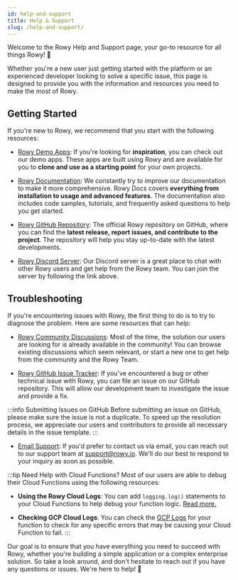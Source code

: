 ```yaml
---
id: help-and-support
title: Help & Support
slug: /help-and-support/
---
```


Welcome to the Rowy Help and Support page, your go-to resource for all things Rowy! 🌟

Whether you're a new user just getting started with the platform or an experienced developer looking to solve a specific issue, this page is designed to provide you with the information and resources you need to make the most of Rowy.

## Getting Started

If you're new to Rowy, we recommend that you start with the following resources:

- [Rowy Demo Apps](https://demo.rowy.io/): If you're looking for **inspiration**, you can check out our demo apps. These apps are built using Rowy and are available for you to **clone and use as a starting point** for your own projects.

- [Rowy Documentation](https://docs.rowy.io/): We constantly try to improve our documentation to make it more comprehensive. Rowy Docs covers **everything from installation to usage and advanced features**. The documentation also includes code samples, tutorials, and frequently asked questions to help you get started.

- [Rowy GitHub Repository](https://github.com/rowyio/rowy): The official Rowy repository on GitHub, where you can find the **latest release, report issues, and contribute to the project**. The repository will help you stay up-to-date with the latest developments.

- [Rowy Discord Server](https://discord.com/invite/B8yAD5PDX4): Our Discord server is a great place to chat with other Rowy users and get help from the Rowy team. You can join the server by following the link above.


## Troubleshooting

If you're encountering issues with Rowy, the first thing to do is to try to diagnose the problem. Here are some resources that can help:

- [Rowy Community Discussions](https://github.com/rowyio/rowy/discussions): Most of the time, the solution our users are looking for is already available in the community! You can browse existing discussions which seem relevant, or start a new one to get help from the community and the Rowy Team.

- [Rowy GitHub Issue Tracker](https://github.com/rowyio/rowy/issues): If you've encountered a bug or other technical issue with Rowy, you can file an issue on our GitHub repository. This will allow our development team to investigate the issue and provide a fix.

:::info Submitting Issues on GitHub
Before submitting an issue on GitHub, please make sure the issue is not a duplicate. To speed up the resolution process, we appreciate our users and contributors to provide all necessary details in the issue template.
:::

- [Email Support](support@rowy.io): If you'd prefer to contact us via email, you can reach out to our support team at support@rowy.io. We'll do our best to respond to your inquiry as soon as possible.

:::tip Need Help with Cloud Functions?
Most of our users are able to debug their Cloud Functions using the following resources:
- **Using the Rowy Cloud Logs**: You can add `logging.log()` statements to your Cloud Functions to help debug your function logic. [Read more.](../cloud-logs)

- **Checking GCP Cloud Logs**: You can check the [GCP Logs](https://console.cloud.google.com/logs) for your function to check for any specific errors that may be causing your Cloud Function to fail.
:::


Our goal is to ensure that you have everything you need to succeed with Rowy, whether you're building a simple application or a complex enterprise solution. So take a look around, and don't hesitate to reach out if you have any questions or issues. We're here to help! 🙌